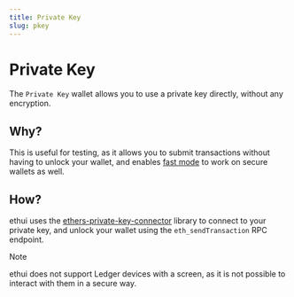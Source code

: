 ```yaml
---
title: Private Key
slug: pkey
---
```


# Private Key

The `Private Key` wallet allows you to use a private key directly, without any encryption.

## Why?

This is useful for testing, as it allows you to submit transactions without having to unlock your wallet, and enables [fast mode](/docs/features/fast-mode) to work on secure wallets as well.

## How?

ethui uses the [ethers-private-key-connector][ethers-private-key-connector] library to connect to your private key, and unlock your wallet using the `eth_sendTransaction` RPC endpoint.

> [!NOTE]
> ethui does not support Ledger devices with a screen, as it is not possible to interact with them in a secure way.

[ethers-private-key-connector]: https://github.com/gakonst/ethers-private-key-connector
